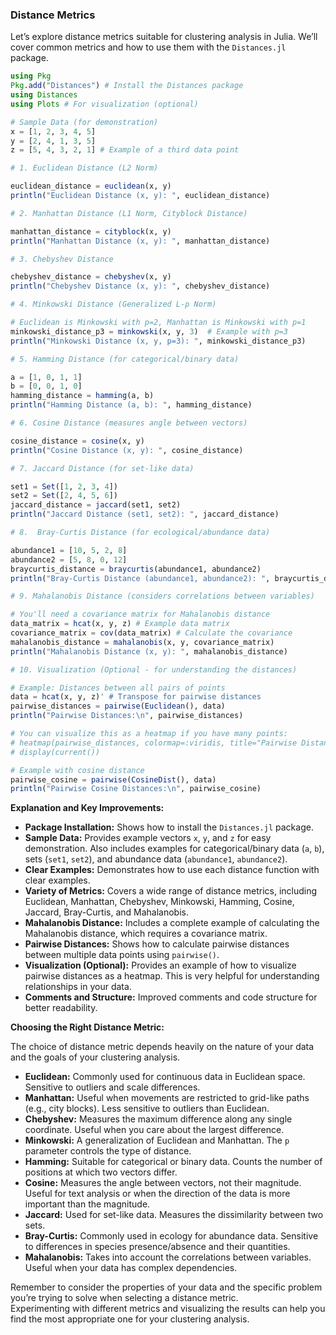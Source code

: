 ### Distance Metrics 

Let's explore distance metrics suitable for clustering analysis in Julia. We'll cover common metrics and how to use them with the `Distances.jl` package.


```julia
using Pkg
Pkg.add("Distances") # Install the Distances package
using Distances
using Plots # For visualization (optional)

# Sample Data (for demonstration)
x = [1, 2, 3, 4, 5]
y = [2, 4, 1, 3, 5]
z = [5, 4, 3, 2, 1] # Example of a third data point

# 1. Euclidean Distance (L2 Norm)

euclidean_distance = euclidean(x, y)
println("Euclidean Distance (x, y): ", euclidean_distance)

# 2. Manhattan Distance (L1 Norm, Cityblock Distance)

manhattan_distance = cityblock(x, y)
println("Manhattan Distance (x, y): ", manhattan_distance)

# 3. Chebyshev Distance

chebyshev_distance = chebyshev(x, y)
println("Chebyshev Distance (x, y): ", chebyshev_distance)

# 4. Minkowski Distance (Generalized L-p Norm)

# Euclidean is Minkowski with p=2, Manhattan is Minkowski with p=1
minkowski_distance_p3 = minkowski(x, y, 3)  # Example with p=3
println("Minkowski Distance (x, y, p=3): ", minkowski_distance_p3)

# 5. Hamming Distance (for categorical/binary data)

a = [1, 0, 1, 1]
b = [0, 0, 1, 0]
hamming_distance = hamming(a, b)
println("Hamming Distance (a, b): ", hamming_distance)

# 6. Cosine Distance (measures angle between vectors)

cosine_distance = cosine(x, y)
println("Cosine Distance (x, y): ", cosine_distance)

# 7. Jaccard Distance (for set-like data)

set1 = Set([1, 2, 3, 4])
set2 = Set([2, 4, 5, 6])
jaccard_distance = jaccard(set1, set2)
println("Jaccard Distance (set1, set2): ", jaccard_distance)

# 8.  Bray-Curtis Distance (for ecological/abundance data)

abundance1 = [10, 5, 2, 8]
abundance2 = [5, 8, 0, 12]
braycurtis_distance = braycurtis(abundance1, abundance2)
println("Bray-Curtis Distance (abundance1, abundance2): ", braycurtis_distance)

# 9. Mahalanobis Distance (considers correlations between variables)

# You'll need a covariance matrix for Mahalanobis distance
data_matrix = hcat(x, y, z) # Example data matrix
covariance_matrix = cov(data_matrix) # Calculate the covariance
mahalanobis_distance = mahalanobis(x, y, covariance_matrix)
println("Mahalanobis Distance (x, y): ", mahalanobis_distance)

# 10. Visualization (Optional - for understanding the distances)

# Example: Distances between all pairs of points
data = hcat(x, y, z)' # Transpose for pairwise distances
pairwise_distances = pairwise(Euclidean(), data)
println("Pairwise Distances:\n", pairwise_distances)

# You can visualize this as a heatmap if you have many points:
# heatmap(pairwise_distances, colormap=:viridis, title="Pairwise Distances")
# display(current())

# Example with cosine distance
pairwise_cosine = pairwise(CosineDist(), data)
println("Pairwise Cosine Distances:\n", pairwise_cosine)

```

**Explanation and Key Improvements:**

* **Package Installation:** Shows how to install the `Distances.jl` package.
* **Sample Data:** Provides example vectors `x`, `y`, and `z` for easy demonstration.  Also includes examples for categorical/binary data (`a`, `b`), sets (`set1`, `set2`), and abundance data (`abundance1`, `abundance2`).
* **Clear Examples:** Demonstrates how to use each distance function with clear examples.
* **Variety of Metrics:** Covers a wide range of distance metrics, including Euclidean, Manhattan, Chebyshev, Minkowski, Hamming, Cosine, Jaccard, Bray-Curtis, and Mahalanobis.
* **Mahalanobis Distance:** Includes a complete example of calculating the Mahalanobis distance, which requires a covariance matrix.
* **Pairwise Distances:** Shows how to calculate pairwise distances between multiple data points using `pairwise()`.
* **Visualization (Optional):**  Provides an example of how to visualize pairwise distances as a heatmap.  This is very helpful for understanding relationships in your data.
* **Comments and Structure:**  Improved comments and code structure for better readability.

**Choosing the Right Distance Metric:**

The choice of distance metric depends heavily on the nature of your data and the goals of your clustering analysis.

* **Euclidean:**  Commonly used for continuous data in Euclidean space. Sensitive to outliers and scale differences.
* **Manhattan:**  Useful when movements are restricted to grid-like paths (e.g., city blocks). Less sensitive to outliers than Euclidean.
* **Chebyshev:**  Measures the maximum difference along any single coordinate. Useful when you care about the largest difference.
* **Minkowski:** A generalization of Euclidean and Manhattan.  The `p` parameter controls the type of distance.
* **Hamming:**  Suitable for categorical or binary data. Counts the number of positions at which two vectors differ.
* **Cosine:**  Measures the angle between vectors, not their magnitude. Useful for text analysis or when the direction of the data is more important than the magnitude.
* **Jaccard:**  Used for set-like data. Measures the dissimilarity between two sets.
* **Bray-Curtis:**  Commonly used in ecology for abundance data.  Sensitive to differences in species presence/absence and their quantities.
* **Mahalanobis:**  Takes into account the correlations between variables. Useful when your data has complex dependencies.

Remember to consider the properties of your data and the specific problem you're trying to solve when selecting a distance metric.  
Experimenting with different metrics and visualizing the results can help you find the most appropriate one for your clustering analysis.
